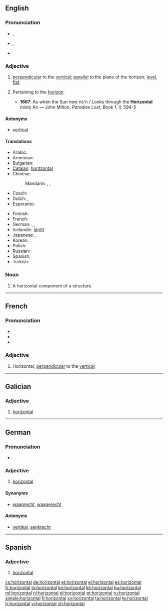 ==English==

===Pronunciation===
* {{a|RP}} {{IPA|/ˌhɒɹɪˈzɒntəl/}}, {{SAMPA|/%hQr@"zQnt@l/}}
* {{a|US}} {{IPA|/ˌhɔːɹəˈzɑːntəl/}}, {{SAMPA|/%hO:r@"zA:nt@l/}}
* {{audio|En-us-horizontal.ogg|Audio (US)}}

===Adjective===
{{en-adj}}

# [[perpendicular]] to the [[vertical]]; [[parallel]] to the plane of the horizon; [[level]], [[flat]].
# {{archaic}} Pertaining to the [[horizon]].
#* '''1667''': As when the Sun new ris'n / Looks through the '''Horizontal''' misty Air — John Milton, ''Paradise Lost'', Book 1, ll. 594-5

====Antonyms====
* [[vertical]]

====Translations====
{{trans-top|parallel to the plane of the horizon}}
* Arabic: {{t|ar|أفقي|tr='ufuqiy}}
* Armenian: {{t-|hy|հորիզոնական|tr=horizonakan}}
* Bulgarian: {{t+|bg|хоризонтален|m}}
* [[Catalan]]: [[horitzontal]]
* Chinese:
*: Mandarin: {{t-|cmn|水平|tr=shuǐpíng|sc=Hani}},  {{t-|cmn|橫|alt=橫的|sc=Hani}},  {{t-|cmn|横|alt=横的|tr=héng-de|sc=Hani}}
* Czech: {{t-|cs|vodorovný|m}}
* Dutch: {{t+|nl|horizontaal}}, {{t-|nl|horizontale}}
* Esperanto: {{t-|eo|horizontala|xs=Esperanto}}
{{trans-mid}}
* Finnish: {{t-|fi|vaakasuora}}
* French: {{t+|fr|horizontal}}
* German: {{t+|de|horizontal}}, {{t+|de|waagrecht}}, {{t+|de|waagerecht}}
* Icelandic: [[lárétt]]
* Japanese: {{t-|ja|水平|alt=水平な|tr=すいへいな, suihei-na}},  {{t+|ja|横|alt=横の|tr=よこの, yoko-no}}
* Korean: {{t+|ko|가로|tr=garo|sc=Hang}}
* Polish: {{t+|pl|poziomy}}
* Russian: {{t+|ru|горизонтальный|tr=gorizontál'nyj}}
* Spanish: {{t+|es|horizontal|m|f}}
* Turkish: {{t+|tr|yatay}}
{{trans-bottom}}

===Noun===
{{en-noun}}

# A horizontal component of a structure.

----

==French==

===Pronunciation===
* {{audio|Fr-horizontal.ogg|Audio}}
* {{IPA|/ɔ.ʁi.zɔ̃.tal/|lang=fr}}
* {{homophones|horizontale|horizontes}}

===Adjective===
{{fr-adj-al|horizont}}

# Horizontal; [[perpendicular]] to the [[vertical]]

----

==Galician==

===Adjective===
{{gl-adj|f=horizontal|pl=horizontais}}

# [[#English|horizontal]]

----

==German==

===Pronunciation===
* {{audio|De-horizontal.ogg|Audio}}

===Adjective===
{{de-adj|-}}

# [[horizontal#English|horizontal]]

====Synonyms====
* [[waagrecht]], [[waagerecht]]

====Antonyms====
* [[vertikal#German|vertikal]], [[senkrecht]]

----

==Spanish==

===Adjective===
{{es-adj|pl=horizontales}}

# [[#English|horizontal]]

[[cs:horizontal]]
[[de:horizontal]]
[[et:horizontal]]
[[el:horizontal]]
[[es:horizontal]]
[[fr:horizontal]]
[[io:horizontal]]
[[kn:horizontal]]
[[kk:horizontal]]
[[hu:horizontal]]
[[ml:horizontal]]
[[nl:horizontal]]
[[pl:horizontal]]
[[pt:horizontal]]
[[ru:horizontal]]
[[simple:horizontal]]
[[fi:horizontal]]
[[sv:horizontal]]
[[ta:horizontal]]
[[te:horizontal]]
[[tr:horizontal]]
[[vi:horizontal]]
[[zh:horizontal]]